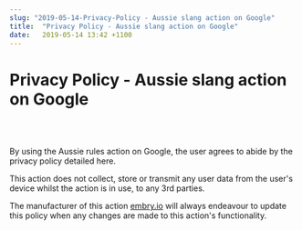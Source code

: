 ```yaml
---
slug: "2019-05-14-Privacy-Policy - Aussie slang action on Google"
title:  "Privacy Policy - Aussie slang action on Google"
date:   2019-05-14 13:42 +1100
---
```


<div className="blogText">

# Privacy Policy - Aussie slang action on Google
<br/>
<br/>

By using the Aussie rules action on Google, the user agrees to abide by the privacy policy detailed here.

This action does not collect, store or transmit any user data from the user's device whilst the action is in use, to any 3rd parties.

The manufacturer of this action [embry.io](http://embry.io) will always endeavour to update this policy when any changes are made to this action's functionality.

</div>